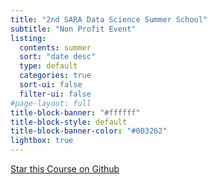 ```yaml
---
title: "2nd SARA Data Science Summer School"
subtitle: "Non Profit Event"
listing:
  contents: summer
  sort: "date desc"
  type: default
  categories: true
  sort-ui: false
  filter-ui: false
#page-layout: full
title-block-banner: "#ffffff"
title-block-style: default
title-block-banner-color: "#003262"
lightbox: true    
---
```


<span style="text-shadow: none;"><a class="github-button" href="https://github.com/sara-institute/course-r-lang-beginners" data-icon="octicon-star" data-size="large" data-show-count="true" aria-label="Star this on GitHub">Star this Course on Github</a><script async defer src="https://buttons.github.io/buttons.js"></script></span>

